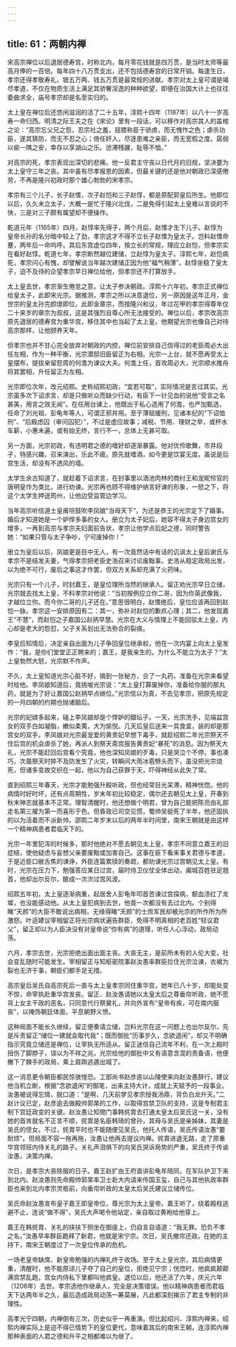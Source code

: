 ```yaml
---
---
---
```

title: 61：两朝内禅
---



宋高宗禅位以后退居德寿宫，时称北内，每月零花钱就是四万贯，是当时太师等最高月俸的一百倍。每年四十八万贯支出，还不包括德寿宫的日常开销。每逢生日，孝宗还得孝敬寿礼，银五万两、钱五万贯是最常规的进献。孝宗对太上皇可谓是竭尽孝道，不仅在物质生活上满足其骄奢淫逸的种种欲望，即便在治国大计上也往往委曲求全，庙号孝宗却是名至实归的。

太上皇在禅位后还悠闲滋润的活了二十五年，淳熙十四年（1187年）以八十一岁高寿一命归西。明清之际王夫之在《宋论》里有一段话，可以移作对高宗其人的盖棺之论：“高宗忘父兄之怨，忍宗社之羞，屈膝称臣于骄虏，而无愧怍之色；虐杀功臣，遂其猜防，而无不忍之心；倚任奸人，尽逐患难之亲臣，而无宽假之度。孱弱以偷一隅之安，幸存以享湖山之乐。惉滞残疆，耻辱不恤。”

对高宗的死，孝宗表现出深切的悲痛。他一反君主守丧以日代月的旧规，坚决要为太上皇守三年之丧。其中虽有尽孝报恩的因素，但最关键的还是他对朝政已深感倦劳，不再是隆兴初政时那个雄心勃勃的宋孝宗。

孝宗有三个儿子，长子赵愭，次子赵恺和三子赵惇，都是原配郭皇后所生。他即位以后，久久未立太子，大概一是忙于隆兴北伐，二是免得引起太上皇难以言说的不快，三是对三子颇有属望却不便操作。

乾道元年（1165年）四月，赵惇率先得子，两个月后，赵愭才生下儿子。赵惇为皇帝长孙的名分暗中较上了劲，孝宗这才不得不立长子赵愭为皇太子。岂料赵愭命蹇，两年后一命呜呼。其后东宫虚位四年，按立长的常规，理应立赵恺，但孝宗实在看好赵惇。乾道七年，孝宗断然越位建储，立赵惇为皇太子。淳熙七年，赵恺病死，孝宗问心有愧，却譬解说当年越次建储正因为他“福气稍薄”。赵惇坐稳了皇太子，迫不及待的企望孝宗早日禅位给他，但孝宗还不打算放手。

太上皇去世，孝宗渐生倦怠之意，让太子参决朝政。淳熙十六年初，孝宗正式禅位给皇太子，此即宋光宗。据推测，孝宗之所以决意退位，另一原因是这年正月，金世宗的皇太孙完颜璟即位，此即金章宗，而按隆兴和议，年过花甲的孝宗得尊年仅二十来岁的章宗为叔叔，这是其强烈自尊心所无法接受的。禅位以后，孝宗改高宗原先退居的德寿宫为重华宫，移住其中也当起了太上皇。他期望光宗也像自己对待高宗那样，让他颐养天年。

但孝宗也并不甘心完全放弃对朝政的内控，禅位前安排自己信得过的老臣周必大出任左相，作为一种平衡，光宗潜邸旧臣留正为右相。光宗一上台，就不愿再受太上皇摆布，提拔亲留怨周的何澹为谏议大夫。何澹上任，首攻周必大，光宗顺水推舟将其罢相，升任留正为左相。

光宗即位次年，改元绍熙。史称绍熙初政，“宜若可取”，实际情况是言过其实。光宗虽多次下诏求言，却是只做听众而缺少行动，有臣下一针见血的说他“受言之名甚美，用言之效无闻”。在任用台谏上，他既出于私心选用了何澹，也严加甄选，任命了刘光祖、彭龟年等人，可谓正邪并用。至于薄赋缓刑，见诸本纪的“下诏恤刑”、“后殿虑囚（审问囚犯）”，不过是虚应故事；减税、节用、理财之举，或杯水车薪，小惠未遍，或有始无终，言行不一，总体上无甚可取。

另一方面，光宗初政，有违明君之德的嗜好却逐渐暴露。他对优伶歌舞，市井段子，特感兴趣，召来演出，乐此不疲。原先就嗜酒，如今更是饮宴无度。虽说是后宫生活，却没有不透风的墙。

太学生余古知道了，就趁着下诏求言，在封事里以酒池肉林的商纣王和宠昵伶官的唐明皇作为类比，进行劝谏。光宗再也顾不得维护纳言好谏的形象，一怒之下，将这个太学生押送筠州，让他边受监管边学习。

当年高宗听信道士皇甫坦鼓吹李凤娘“当母天下”，为还是恭王的光宗定下了婚事。婚后才知道她是一个妒悍多事的女人。册立为太子妃后，她容不得太子身边宫女的增多，一再到高宗与孝宗夫妇面前告状，孝宗让他学点后妃之德，同时警告她：“如果只管与太子争吵，宁可废掉你！”

册立为皇后以后，凤娘更是目中无人，有一次竟然话中有话的讥讽太上皇后谢氏与孝宗不是结发夫妻，气得孝宗把老臣史浩召来讨论废黜事。史浩从稳定政局出发，以为绝不可行，废后之事这才作罢，但双方关系却充满了火药味。

光宗只有一个儿子，时封嘉王，是皇位理所当然的继承人。留正劝光宗早日立储，光宗就去找太上皇，不料孝宗对他说：“当初按例应立你二哥，因为你英武像我，才越位立你。而今你二哥的儿子还在。”意思很明白，赵愭绝后，皇位应该再回到赵恺一脉。孝宗这一安排原因有二：其一，弥补对赵恺的歉疚心理；其二，他发现嘉王“不慧”，而赵恺之子嘉国公赵抦早慧。光宗在大义与情理上不能回驳太上皇，内心却是老大的怨怼，父子关系划出无法弥合的裂痕。

李皇后知情后，决定亲自出面为儿子争回皇位继承权，他在一次内宴上向太上皇发作：“我，是你们堂堂正正聘来的；嘉王，是我亲生的。为什么不能立为太子？”太上皇勃然大怒，光宗默不作声。

不久，太上皇知道光宗心脏不好，搞到一张秘方，合了一丸药，准备在光宗来看望时给他。李凤娘知道后，竟挑唆光宗说：“太上皇打算废掉你，准备给你服的那丸药，就是为了好让嘉国公赵抦早点继位。”光宗信以为真，不去见孝宗，把原先规定的一月四朝的约期也抛诸脑后。

光宗的妃嫔多起来，碰上李凤娘却是个悍妒的醋坛子。一天，光宗洗手，见端盆宫女的双手白如凝脂，嫩似柔荑，大为愉悦。几天后皇后送来一具食盒，装的却是那宫女的双手。李凤娘对光宗最宠爱的黄贵妃早想下毒手，就趁绍熙二年光宗祭天不住后宫的机会虐杀了她，再派人到祭天斋宫报告黄贵妃“暴死”的消息。因为祭天大礼，光宗不能赶回后宫看个究竟，他也深知凤娘的歹毒，只是哭泣个不停。事也凑巧，次晨祭天时猝不及防发生了火灾，转瞬间大雨冰雹劈头而下，虽没把光宗烧死，但诸多变故交织在一起，他以为自己获罪于天，吓得神经从此失了常。

直到绍熙三年春天，光宗才能勉强升殿听政，但也经常目光呆滞，精神恍惚。他的病情时好时坏，还有点周期性，岁末年初比较稳定，偶尔还去朝见太上皇，开春到秋末神志就基本不正常。理智清醒时，他还想做个明君，曾为自己能把陈亮由礼部走名第三擢为第一而喜形于色。但昏政已司空见惯，蜀帅吴挺死了半年，他还固执的以为活着而不派新帅。邵熙二年岁末以后的两年半时间里，南宋王朝就是由这样一个精神病患者君临天下的。

光宗一年里犯浑的时候多，那时他绝对不愿去朝见太上皇，孝宗不同意立嘉王的旧症结，使他疑虑与妄想父亲要废黜或加害自己。这事在臣下看来事关君德与孝道，于是近臣口敝舌焦的谏诤，外臣连篇累牍的奏疏，都劝谏光宗过宫朝见太上皇。有时，光宗在压力下，勉强答应某日过宫，届时侍卫仪仗全体出动，阖城百姓驻足翘首，他却出尔反尔，酿成一次次过宫风波。

绍熙五年初，太上皇逐渐病重，起居舍人彭龟年叩首苦谏过宫探病，额血渍红了龙墀，也没能感动他。从太上皇犯病到去世，他竟一次都没有去过北内。个别得睹“天颜”的大臣不敢说出病相，无缘得睹“天颜”的士庶军民却被光宗的所作所为所激怒。叶适建议宰相留正将光宗病状遍告群臣，免得不明真相的老百姓“轻议君父”，留正却以为人臣决没有对皇帝说“你有病”的道理，听任人心浮动，政局动荡。

六月，孝宗去世，光宗拒绝出面出面主丧。大丧无主，是前所未有的人伦大变，社会变乱随时可能发生。宰相留正与知枢密院事赵汝愚率群臣拉住光宗泣谏，衣裾为裂也无济于事，朝臣们都手足无措。

高宗皇后吴氏自高宗死后一直与太上皇孝宗同住重华宫，她年已八十岁，却能处变不惊，命宰执赴重华宫发丧。留正、赵汝愚请她以太皇太后之尊垂帘听政，她不愿背上女主干政的恶名，只同意代行祭奠礼，并向外宣布“皇帝有疾，可在南内服丧”，以掩饰朝廷体面，平息朝野义愤。

这种局面不能长久继续，留正便奏请立储，岂料光宗在这一问题上也出尔反尔，先是斥责留正“储位一建就会取代我”；既而御批“历事岁久，念欲退闲”，却又不明确指示究竟立储还是禅位，让宰执无所适从。留正迷信自己流年不利，在一次上殿时扭伤了脚脖子，误以为不祥之兆，光宗给他的御批中又有语意含混的责备语，他便撇下了棘手的政局，乘上肩舆逃遁出城了。

这一消息更令朝臣都民惊骇惶恐。工部尚书赵彦逾以山陵使来向赵汝愚辞行，建议他当机立断，根据“念欲退闲”的御笔，出来主持大计，成就上天赋予的一段事业。汝愚被说得忘情，脱口道：“是啊，几天前梦见孝宗授我汤鼎，背负白龙升天。”二赵计议已定，赵彦逾去做殿帅郭杲的工作，以取得宫禁卫队的支持，这是专制君主制下宫廷政变的关键。赵汝愚让知閤门事韩侂胄去打通太皇太后吴氏这一关，没有她的首肯就名不正言不顺，侂胄是名臣韩琦的曾孙，其母与吴氏是亲姊妹，其妻是吴氏的侄女。不过，侂胄平时也不能随便见吴氏，他托人传语，吴氏传语汝愚“要耐烦”。但局面不容一拖再拖，汝愚让他再去提议内禅。侂胄进退无路，走了原重华宫领班内侍关礼的路子。关礼声泪俱下的向吴氏哭诉局势的严重，吴氏终于传谕汝愚，决策内禅。

次日，是孝宗大丧除服的日子。嘉王赵扩由王府直讲彭龟年陪同，在军队护卫下来到北内。赵汝愚则先命殿帅郭杲率卫士赴大内请来传国玉玺，自己与其他执政率群臣也来到北内孝宗灵柩前，向垂帘听政的太皇太后吴氏建议立储传位。

吴氏命赵汝愚宣布皇子嘉王即皇帝位，尊光宗为太上皇帝。嘉王听了，绕着殿柱逃避不止，连说“做不得”，吴氏大声喝令他站定，亲自取过黄袍给他穿上。

嘉王在韩侂胄、关礼的挟扶下侧坐在御座上，仍自言自语道：“我无罪。恐负不孝之名。”汝愚早率群臣跪拜了新君，他就是宋宁宗。次日，吴氏撤帘还政。在她的主持下，南宋王朝度过了一次皇位传承的危机。

一场老皇帝缺席、新皇帝勉强的内禅礼终于收场。至于太上皇光宗，其后病情更重，清醒时，他不能原谅儿子夺了自己的皇位，拒绝见宁宗；恍惚时，他疯疯颠颠满宫禁乱跑，宫女内侍私下里都叫他疯皇。退位以后，他还活了六年，庆元六年（1206年）去世。孝宗选他作继承人，完全是决策错误。他以精神病患者而君临天下达两年半之久，最后造成政局动荡一筹莫展，凡此都深刻揭示了君主专制的非理性。

高孝光宁四朝，内禅倒有三次，历史似乎一再重演。但比起绍兴、淳熙内禅来，绍熙内禅实际上是迫不得已情势下的皇位更代，意味着其后的南宋王朝，连淳熙内禅那种表面的人君之德和升平之相都难以为继了。